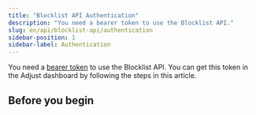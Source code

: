 ```yaml
---
title: "Blocklist API Authentication"
description: "You need a bearer token to use the Blocklist API."
slug: en/api/blocklist-api/authentication
sidebar-position: 1
sidebar-label: Authentication
---
```


You need a [bearer token](https://developer.mozilla.org/en-US/docs/Web/HTTP/Authentication) to use the Blocklist API. You can get this token in the Adjust dashboard by following the steps in this article.

## Before you begin


<Authentication />
